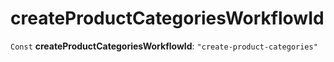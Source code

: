 
# createProductCategoriesWorkflowId

 `Const` **createProductCategoriesWorkflowId**: `"create-product-categories"`
